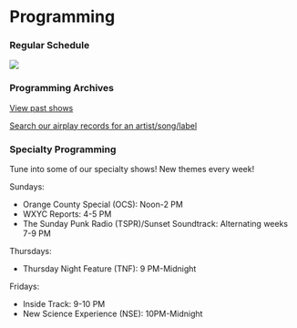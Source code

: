 
# Programming

### Regular Schedule

![](</uploads/wxycsummersched25 (1).png>)

### Programming Archives

[View past shows](http://wxyc.info/playlists/radioWeek)

[Search our airplay records for an artist/song/label](http://wxyc.info/playlists/searchPlaylists)

### Specialty Programming

Tune into some of our specialty shows! New themes every week!

Sundays: 

* Orange County Special (OCS): Noon-2 PM
* WXYC Reports: 4-5 PM
* The Sunday Punk Radio (TSPR)/Sunset Soundtrack: Alternating weeks 7-9 PM

Thursdays: 

* Thursday Night Feature (TNF): 9 PM-Midnight

Fridays:

* Inside Track: 9-10 PM
* New Science Experience (NSE): 10PM-Midnight
